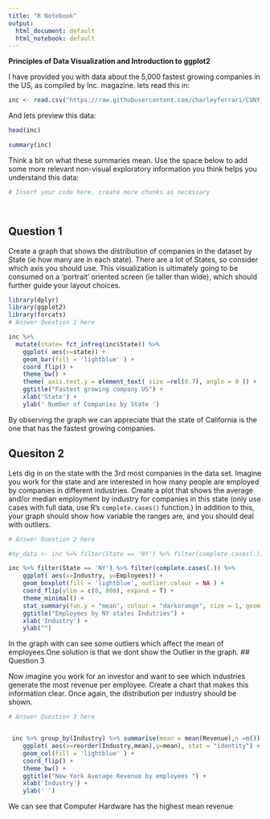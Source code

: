 ```yaml
---
title: "R Notebook"
output:
  html_document: default
  html_notebook: default
---
```


**Principles of Data Visualization and Introduction to ggplot2**

I have provided you with data about the 5,000 fastest growing companies in the US, as compiled by Inc. magazine. lets read this in:

```r

inc <- read.csv("https://raw.githubusercontent.com/charleyferrari/CUNY_DATA_608/master/module1/Data/inc5000_data.csv", header= TRUE)


```

And lets preview this data:

```r

head(inc)

```
```r

summary(inc)

```

Think a bit on what these summaries mean. Use the space below to add some more relevant non-visual exploratory information you think helps you understand this data:

```r

# Insert your code here, create more chunks as necessary




```

## Question 1

Create a graph that shows the distribution of companies in the dataset by State (ie how many are in each state). There are a lot of States, so consider which axis you should use. This visualization is ultimately going to be consumed on a 'portrait' oriented screen (ie taller than wide), which should further guide your layout choices.

```r
library(dplyr)
library(ggplot2)
library(forcats)
# Answer Question 1 here

inc %>%   
  mutate(state= fct_infreq(inc$State)) %>% 
    ggplot( aes(x=state)) +
    geom_bar(fill = 'lightblue' ) +
    coord_flip() +
    theme_bw() +
    theme( axis.text.y = element_text( size =rel(0.7), angle = 0 )) +
    ggtitle("Fastest growing company US") +
    xlab('State') +
    ylab(' Number of Companies by State ')

```

By observing the graph we can appreciate that the state of California is the one that has the fastest growing companies.













## Quesiton 2

Lets dig in on the state with the 3rd most companies in the data set. Imagine you work for the state and are interested in how many people are employed by companies in different industries. Create a plot that shows the average and/or median employment by industry for companies in this state (only use cases with full data, use R's `complete.cases()` function.) In addition to this, your graph should show how variable the ranges are, and you should deal with outliers.

```r

# Answer Question 2 here

#ny_data <- inc %>% filter(State == 'NY') %>% filter(complete.cases(.))

inc %>% filter(State == 'NY') %>% filter(complete.cases(.)) %>%   
    ggplot( aes(x=Industry, y=Employees)) +
    geom_boxplot(fill = 'lightblue', outlier.colour = NA ) +
    coord_flip(ylim = c(0, 800), expand = T) +
    theme_minimal() +
    stat_summary(fun.y = "mean", colour = "darkorange", size = 1, geom = "point") +
    ggtitle("Employees by NY states Indutries") +
    xlab('Industry') +
    ylab("")
```

In the graph with can see some outliers which affect the mean of employees.One solution is that we dont show the Outlier in the graph.
## Question 3

Now imagine you work for an investor and want to see which industries generate the most revenue per employee. Create a chart that makes this information clear. Once again, the distribution per industry should be shown.

```r

# Answer Question 3 here


 inc %>% group_by(Industry) %>% summarise(mean = mean(Revenue),n =n()) %>% 
    ggplot( aes(x=reorder(Industry,mean),y=mean), stat = "identity") +
    geom_col(fill = 'lightblue' ) +
    coord_flip() +
    theme_bw() +
    ggtitle("New York Average Revenue by employees ") +
    xlab('Industry') +
    ylab(' ')

```

We can see that Computer Hardware has the highest mean revenue 

